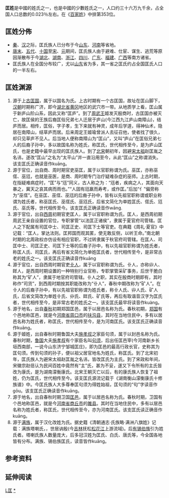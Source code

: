 {{姓氏
|姓氏=匡
|拼音=Kuāng
|中国大陆=Kuang
|台湾=Kuang
|香港=Hong
|澳门=Hong
|新加坡=
|马来西亚=
|越南=Khuông
|韩国=
|反切=
|同音字=
|堂号=
|郡望=[[晋阳郡|晋阳郡]]
}}

'''匡姓'''是中國的姓氏之一，也是中國的少數姓氏之一，人口约三十六万九千余，占全国人口总数的0.023％左右。在《[[百家姓|百家姓]]》中排第353位。

== 匡姓分佈 ==
* [[秦|秦]]、[[汉|汉]]之际，匡氏族人已分布于今[[山东|山东]]、[[河南|河南]]等省地。
* [[唐末|唐末]]、[[五代|五代]]、[[十国|十国]]至[[宋|宋]]、[[元|元]]期间，匡氏族人由于避难、仕宦、谋生、逃荒等原因渐散布于今[[湖北|湖北]]、[[湖南|湖南]]、[[浙江|浙江]]、[[四川|四川]]、[[广东|广东]]、[[福建|福建]]、[[广西|广西]]等南方诸省。
* 匡氏族人在全国分布较广，尤以[[山东|山东]]省为多，其一省之匡氏约占全国匡氏人口的一半左右。

== 匡姓渊源 ==
# 源于上[[古匡国|古匡国]]，属于以国名为氏。上古时期有一个古匡国，故址在匡山脚下，[[汉朝|汉朝]]时期称广济，即今[[湖北省|湖北省]][[黄冈|黄冈]]地区的武穴市一带。从地质学上看，匡山属于新庐山阶山系，因此又称“匡庐”。到了[[周武王|周武王]]姬发灭殷商时，古匡国亦被灭亡，故匡侯的王族后裔匡俗兄弟七人迁居于庐山(今江西九江庐山南障山)，结庐而居。相传，匡俗，字子孝，生下来就有神灵，成年后学道，得神仙术，隐居在南障山，结草庐而居。后来周定王姬瑜曾派人去征召他，使者找了很久，却只见草庐不见人。后当地人便称南障山为“匡山”，又叫“庐山”在匡俗兄弟七人的后裔子孙中，多以故国名称为姓氏，称匡氏，世代相传至今，是为庐山匡氏，也是史籍中最早出现的匡氏族人。到了[[北宋|北宋]]朝初年，因避[[宋太祖|宋太祖]]赵匡胤之名讳，遂改“匡山”之名为“太平山”并一直沿用至今，从此“匡山”之称谓消失。该支匡氏正确读音作kuāng。
# 源于官位，出自商、周时期官吏巫匡，属于以官职称谓为氏。巫匡，亦称巫㑌、巫尩，也就是巫医，是商、周时期专门治疗疑难杂症的巫师。上古时期，在指疑难病症时，“匡”与“尩”同义，古人称之为：“尩者，疾病之人，其面向天暴之，冀天之哀其病而雨也。”“人固有尩羸而寿考，或作匡。”后加“亻”偏旁称为“巫㑌”。在巫匡、巫㑌、巫尩的后裔子孙中，皆有以先祖官职称谓或职业称谓为姓氏者，称巫匡氏、巫㑌氏、巫尩氏，后省文简化为单姓匡氏、㑌氏、尩氏、巫氏等，世代相传至今。该支匡氏正确读音作wāng.
# 源于官位，出自[[西周|西周]]初期官吏匡人，属于以官职称谓为氏。匡人，是西周初期周武王亲自设置的官位，专职掌管“以法匡正诸侯”，隶属于夏官府司管辖。匡人之下配属有司匡中士、司匡正史、司匡下士等官吏。在典籍《周礼·夏官》中记载：“匡人，掌达法则。匡邦国而观其匿，使无敢反侧，以听王命。”南北朝时期的北周政权亦仿设有相应官职，不过转隶属于秋官府司管辖。在匡人、司匡中士、司匡正史、司匡下士等的后裔子孙中，有以先祖官职称谓为姓氏者，称匡人氏、司匡氏，再后有省文简化为单姓匡氏者，世代相传至今，是非常古老的姓氏之一。该支匡氏正确读音作kuāng
#源于官位，出自西周时期官吏[[卝人|卝人]]，属于以官职称谓为氏。卝人，亦称丱人、眻人，是西周时期设置的一种特别行业官称，专职掌管采矿事务，后世干脆白称其为“矿人”，隶属于地官府司管辖。卝人之职，其实在殷商时期即有，其时称作“司货”，到西周时期按其职能改称为“卝人”，春秋中期改称为“矿人”。在卝人的后裔子孙中，有以先祖官职称谓为姓氏者，称卝人氏、丱人氏、矿人氏，后省文简改为单姓卝氏、丱氏、眻氏、矿氏等，再后有取谐音汉字为匡氏者，世代相传至今，是非常古老的姓氏之一。该支匡氏最早将读音作kuàng。
# 源于地名，出自[[春秋时期|春秋]]初期郑国匡邑，属于以居邑名称为氏。春秋初期，[[郑国|郑国]]有个邑地称匡邑，就是今[[河南省|河南省]][[周口市|周口市]]的[[扶沟县|扶沟县]]，其时在当地住民中，多有以居邑名称为姓氏者，称匡氏，世代相传至今，是为河南匡氏。该支匡氏正确读音作kuāng。
# 源于姬姓，出自春秋时期鲁国大夫[[施孝叔|施孝叔]]之家臣句须，属于以封邑名称为氏。春秋时期，[[鲁国|鲁国]]大夫[[施孝叔|施孝叔]]有个家臣名叫[[句须|句须]]，后出任匡邑宰(今河南新乡长垣西南部，一说今山东济宁邹城匡庄)，即为匡邑的最高行政长官，史称其为匡句须。传到句须的孙子，便以祖父居官地名为姓氏，称匡氏。到了北宋初年，匡氏族人为避宋太祖赵匡胤之名讳，皆改匡氏为主氏。到了宋政和年间，宋徽宗赵佶认为民间百姓中竟然有“主”氏，甚为不妥，遂又下令所有的主氏皆改为康氏，是为湖南濛衡康氏。北宋王朝灭亡以后，有的康氏族人恢复了祖姓，仍为匡氏，世代相传至今。该支匡氏源流记载于《湖南衡山濛衡康氏十修族谱》中。今匡氏族人大多尊奉匡句须为得姓始祖，匡句须的“句”字读音作gōu。该支匡氏正确读音作kuāng。
# 源于地名，出自春秋时期卫国[[匡邑|匡邑]]，属于以居邑名称为氏。春秋时期，卫国有个邑地称匡邑，就是今[[河南省|河南省]][[商丘市|商丘市]]的[[雎县|雎县]]。其时在当地住民中，多有以居邑名称为姓氏者，称匡氏，世代相传至今，亦为河南匡氏。该支匡氏读正确音作kuāng。
# 源于[[满族|满族]]，属于汉化改姓为氏。据史籍《清朝通志·氏族略·满洲八旗姓》记载：满族塔喇氏，{{cn-span|满语为Tara Hala，汉义“旷野”|date=2021年2月23日}}，世居讷殷(今[[吉林|吉林]]抚松[[松花江|松花江]]上游流域)。后[[有锡伯族|有锡伯族]]引为姓氏者。塔喇氏族人数量庞大，后多冠汉姓为匡氏、白氏、唐氏等，今全国各地皆有分布。满族、锡伯族匡氏，读音皆作kuāng。

== 参考资料 ==
{{reflist}}

== 延伸阅读 ==
{{Wikisource further reading}}

[[Category:漢姓|L匡]]
[[Category:匡姓|*]]